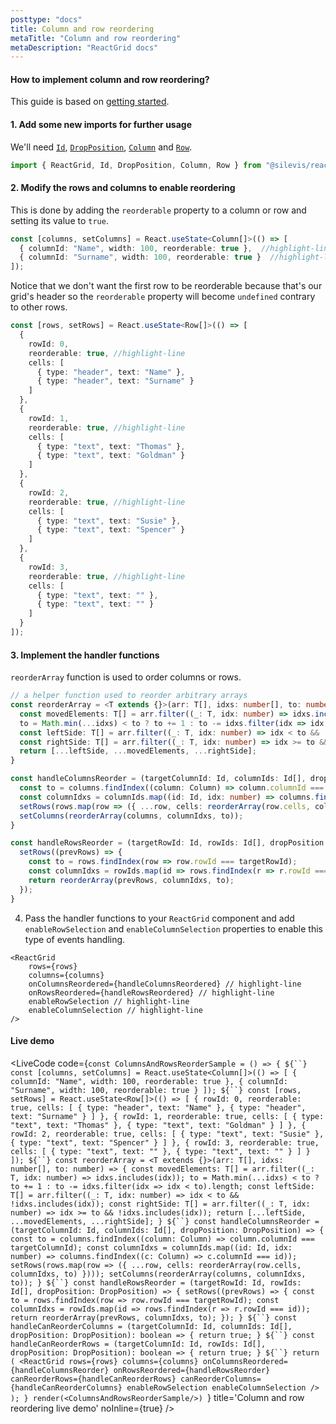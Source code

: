 ```yaml
---
posttype: "docs"
title: Column and row reordering
metaTitle: "Column and row reordering"
metaDescription: "ReactGrid docs"
---
```


#### How to implement column and row reordering?

This guide is based on [getting started](/docs/3.0/1-getting-started/).

#### 1. Add some new imports for further usage

We'll need [`Id`](/docs/3.0/7-api/1-types/4-id/), [`DropPosition`](/docs/3.0/7-api/1-types/5-drop-position/), 
[`Column`](/docs/3.0/7-api/0-interfaces/3-column/) and [`Row`](/docs/3.0/7-api/0-interfaces/2-row/).

```ts
import { ReactGrid, Id, DropPosition, Column, Row } from "@silevis/reactgrid";  //highlight-line
```

#### 2. Modify the rows and columns to enable reordering

This is done by adding the `reorderable` property to a column or row and setting its value to `true`.

```ts
const [columns, setColumns] = React.useState<Column[]>(() => [
  { columnId: "Name", width: 100, reorderable: true },  //highlight-line
  { columnId: "Surname", width: 100, reorderable: true }  //highlight-line
]);
```

Notice that we don't want the first row to be reorderable because that's our grid's header so the `reorderable` 
property will become `undefined` contrary to other rows.

```ts
const [rows, setRows] = React.useState<Row[]>(() => [
  {
    rowId: 0,
    reorderable: true, //highlight-line
    cells: [
      { type: "header", text: "Name" },
      { type: "header", text: "Surname" }
    ]
  },
  {
    rowId: 1,
    reorderable: true, //highlight-line
    cells: [
      { type: "text", text: "Thomas" },
      { type: "text", text: "Goldman" }
    ]
  },
  {
    rowId: 2,
    reorderable: true, //highlight-line
    cells: [
      { type: "text", text: "Susie" },
      { type: "text", text: "Spencer" }
    ]
  },
  {
    rowId: 3,
    reorderable: true, //highlight-line
    cells: [
      { type: "text", text: "" },
      { type: "text", text: "" }
    ]
  }
]);
```

#### 3. Implement the handler functions

`reorderArray` function is used to order columns or rows. 

```ts
// a helper function used to reorder arbitrary arrays
const reorderArray = <T extends {}>(arr: T[], idxs: number[], to: number) => {
  const movedElements: T[] = arr.filter((_: T, idx: number) => idxs.includes(idx));
  to = Math.min(...idxs) < to ? to += 1 : to -= idxs.filter(idx => idx < to).length;
  const leftSide: T[] = arr.filter((_: T, idx: number) => idx < to && !idxs.includes(idx));
  const rightSide: T[] = arr.filter((_: T, idx: number) => idx >= to && !idxs.includes(idx));
  return [...leftSide, ...movedElements, ...rightSide];
}

const handleColumnsReorder = (targetColumnId: Id, columnIds: Id[], dropPosition: DropPosition) => {
  const to = columns.findIndex((column: Column) => column.columnId === targetColumnId);
  const columnIdxs = columnIds.map((id: Id, idx: number) => columns.findIndex((c: Column) => c.columnId === id));
  setRows(rows.map(row => ({ ...row, cells: reorderArray(row.cells, columnIdxs, to) })));
  setColumns(reorderArray(columns, columnIdxs, to));
}

const handleRowsReorder = (targetRowId: Id, rowIds: Id[], dropPosition: DropPosition) => {
  setRows((prevRows) => {
    const to = rows.findIndex(row => row.rowId === targetRowId);
    const columnIdxs = rowIds.map(id => rows.findIndex(r => r.rowId === id));
    return reorderArray(prevRows, columnIdxs, to);
  });
}
```

4. Pass the handler functions to your `ReactGrid` component and add `enableRowSelection` and `enableColumnSelection` properties to
enable this type of events handling.

```tsx
<ReactGrid
	rows={rows}
	columns={columns}
	onColumnsReordered={handleColumnsReordered} // highlight-line
	onRowsReordered={handleRowsReordered} // highlight-line
	enableRowSelection // highlight-line
	enableColumnSelection // highlight-line
/>
```

#### Live demo

<LiveCode 
  code={`const ColumnsAndRowsReorderSample = () => {
  ${``}
  const [columns, setColumns] = React.useState<Column[]>(() => [
    { columnId: "Name", width: 100, reorderable: true },
    { columnId: "Surname", width: 100, reorderable: true }
  ]);
  ${``}
  const [rows, setRows] = React.useState<Row[]>(() => [
    {
      rowId: 0,
      reorderable: true,
      cells: [
        { type: "header", text: "Name" },
        { type: "header", text: "Surname" }
      ]
    },
    {
      rowId: 1,
      reorderable: true,
      cells: [
        { type: "text", text: "Thomas" },
        { type: "text", text: "Goldman" }
      ]
    },
    {
      rowId: 2,
      reorderable: true,
      cells: [
        { type: "text", text: "Susie" },
        { type: "text", text: "Spencer" }
      ]
    },
    {
      rowId: 3,
      reorderable: true,
      cells: [
        { type: "text", text: "" },
        { type: "text", text: "" }
      ]
    }
  ]);
  ${``}
  const reorderArray = <T extends {}>(arr: T[], idxs: number[], to: number) => {
    const movedElements: T[] = arr.filter((_: T, idx: number) => idxs.includes(idx));
    to = Math.min(...idxs) < to ? to += 1 : to -= idxs.filter(idx => idx < to).length;
    const leftSide: T[] = arr.filter((_: T, idx: number) => idx < to && !idxs.includes(idx));
    const rightSide: T[] = arr.filter((_: T, idx: number) => idx >= to && !idxs.includes(idx));
    return [...leftSide, ...movedElements, ...rightSide];
  }
  ${``}
  const handleColumnsReorder = (targetColumnId: Id, columnIds: Id[], dropPosition: DropPosition) => {
    const to = columns.findIndex((column: Column) => column.columnId === targetColumnId);
    const columnIdxs = columnIds.map((id: Id, idx: number) => columns.findIndex((c: Column) => c.columnId === id));
    setRows(rows.map(row => ({ ...row, cells: reorderArray(row.cells, columnIdxs, to) })));
    setColumns(reorderArray(columns, columnIdxs, to));
  }
  ${``}
  const handleRowsReorder = (targetRowId: Id, rowIds: Id[], dropPosition: DropPosition) => {
    setRows((prevRows) => {
      const to = rows.findIndex(row => row.rowId === targetRowId);
      const columnIdxs = rowIds.map(id => rows.findIndex(r => r.rowId === id));
      return reorderArray(prevRows, columnIdxs, to);
    });
  }
  ${``}
  const handleCanReorderColumns = (targetColumnId: Id, columnIds: Id[], dropPosition: DropPosition): boolean => {
    return true;
  }
  ${``}
  const handleCanReorderRows = (targetColumnId: Id, rowIds: Id[], dropPosition: DropPosition): boolean => {
    return true;
  }
  ${``}
  return (
    <ReactGrid
      rows={rows}
      columns={columns}
      onColumnsReordered={handleColumnsReorder}
      onRowsReordered={handleRowsReorder}
      canReorderRows={handleCanReorderRows}
      canReorderColumns={handleCanReorderColumns}
      enableRowSelection
      enableColumnSelection
    />
  );
}
render(<ColumnsAndRowsReorderSample/>)
`}
  title='Column and row reordering live demo'
  noInline={true}
/> 
